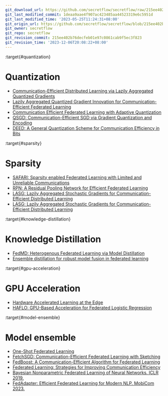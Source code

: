 ```yaml
---
git_download_url: https://github.com/secretflow/secretflow/raw/215ee402b76decfeb01e97c0861cab9f5ec3f823/docs/awesome-pets/papers/applications/ppml/fl/Efficiency.md
git_last_modified_commit: 1deaa9aae4f907ac423485aa44523319e6c5951d
git_last_modified_time: '2023-05-25T11:24:31+08:00'
git_origin_url: https://github.com/secretflow/secretflow/blob/215ee402b76decfeb01e97c0861cab9f5ec3f823/docs/awesome-pets/papers/applications/ppml/fl/Efficiency.md
git_owner: secretflow
git_repo: secretflow
git_revision_commit: 215ee402b76decfeb01e97c0861cab9f5ec3f823
git_revision_time: '2023-12-06T20:08:22+08:00'
---
```


:target{#quantization}

# Quantization

- [Communication-Efficient Distributed Learning via Lazily Aggregated Quantized Gradients](https://arxiv.org/pdf/1909.07588.pdf)
- [Lazily Aggregated Quantized Gradient Innovation for Communication-Efficient Federated Learning](https://ieeexplore.ieee.org/document/9238427)
- [Communication Efficient Federated Learning with Adaptive Quantization](https://arxiv.org/pdf/2104.06023.pdf)
- [QSGD: Communication-Efficient SGD via Gradient Quantization and Encoding](https://arxiv.org/pdf/1610.02132.pdf)
- [DEED: A General Quantization Scheme for Communication Efficiency in Bits](https://arxiv.org/pdf/2006.11401.pdf)

:target{#sparsity}

# Sparsity

- [SAFARI: Sparsity enabled Federated Learning with Limited and Unreliable Communications](https://arxiv.org/pdf/2204.02321.pdf)
- [RPN: A Residual Pooling Network for Efficient Federated Learning](https://arxiv.org/pdf/2001.08600.pdf)
- [LASG: Lazily Aggregated Stochastic Gradients for Communication-Efficient Distributed Learning](https://arxiv.org/pdf/2002.11360.pdf)
- [LASG: Lazily Aggregated Stochastic Gradients for Communication-Efficient Distributed Learning](https://arxiv.org/pdf/2002.11360.pdf)

:target{#knowledge-distillation}

# Knowledge Distillation

- [FedMD: Heterogenous Federated Learning via Model Distillation](https://arxiv.org/pdf/1910.03581.pdf)
- [Ensemble distillation for robust model fusion in federated learning](https://arxiv.org/pdf/2006.07242.pdf)

:target{#gpu-acceleration}

# GPU Acceleration

- [Hardware Accelerated Learning at the Edge](https://dmle.iais.fraunhofer.de/papers/muecke2019hardware.pdf)
- [HAFLO: GPU-Based Acceleration for Federated Logistic Regression](https://arxiv.org/pdf/2107.13797.pdf)

:target{#model-ensemble}

# Model ensemble

- [One-Shot Federated Learning](https://arxiv.org/pdf/1902.11175.pdf)
- [FetchSGD: Communication-Efficient Federated Learning with Sketching](https://arxiv.org/pdf/2007.07682.pdf)
- [FedBoost: A Communication-Efficient Algorithm for Federated Learning](http://proceedings.mlr.press/v119/hamer20a/hamer20a.pdf)
- [Federated Learning: Strategies for Improving Communication Efficiency](https://arxiv.org/pdf/1610.05492.pdf)
- [Bayesian Nonparametric Federated Learning of Neural Networks. ICLR 2019.](https://arxiv.org/pdf/1905.12022.pdf)
- [FedAdapter: Efficient Federated Learning for Modern NLP. MobiCom 2023.](https://arxiv.org/abs/2205.10162)
